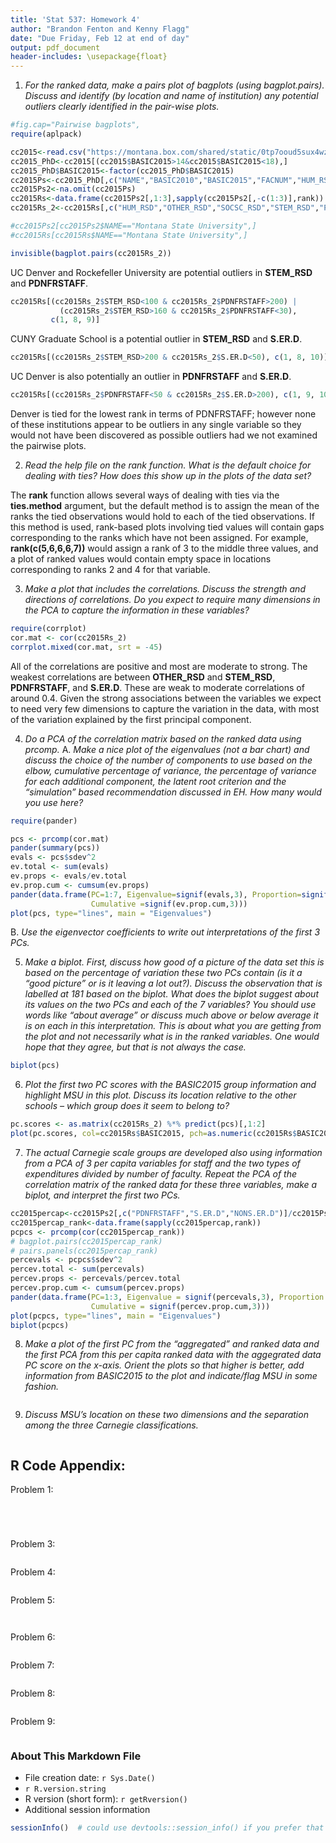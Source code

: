 ```yaml
---
title: 'Stat 537: Homework 4'
author: "Brandon Fenton and Kenny Flagg"
date: "Due Friday, Feb 12 at end of day"
output: pdf_document
header-includes: \usepackage{float}
---
```


1. _For the ranked data, make a pairs plot of bagplots (using bagplot.pairs). Discuss and identify (by location and name of institution) any potential outliers clearly identified in the pair-wise plots._
```r
#fig.cap="Pairwise bagplots",
require(aplpack)

cc2015<-read.csv("https://montana.box.com/shared/static/0tp7ooud5sux4wzpkrjgklpudrreu6jc.csv",header=T,na.strings="dnr")
cc2015_PhD<-cc2015[(cc2015$BASIC2015>14&cc2015$BASIC2015<18),]
cc2015_PhD$BASIC2015<-factor(cc2015_PhD$BASIC2015)
cc2015Ps<-cc2015_PhD[,c("NAME","BASIC2010","BASIC2015","FACNUM","HUM_RSD","OTHER_RSD","SOCSC_RSD","STEM_RSD","PDNFRSTAFF","S.ER.D","NONS.ER.D")]
cc2015Ps2<-na.omit(cc2015Ps)
cc2015Rs<-data.frame(cc2015Ps2[,1:3],sapply(cc2015Ps2[,-c(1:3)],rank))
cc2015Rs_2<-cc2015Rs[,c("HUM_RSD","OTHER_RSD","SOCSC_RSD","STEM_RSD","PDNFRSTAFF","S.ER.D","NONS.ER.D")]

#cc2015Ps2[cc2015Ps2$NAME=="Montana State University",]
#cc2015Rs[cc2015Rs$NAME=="Montana State University",]

invisible(bagplot.pairs(cc2015Rs_2))
```

UC Denver and Rockefeller University are potential outliers in __STEM\_RSD__ and __PDNFRSTAFF__.
```r
cc2015Rs[(cc2015Rs_2$STEM_RSD<100 & cc2015Rs_2$PDNFRSTAFF>200) |
           (cc2015Rs_2$STEM_RSD>160 & cc2015Rs_2$PDNFRSTAFF<30),
         c(1, 8, 9)]
```

CUNY Graduate School is a potential outlier in __STEM\_RSD__ and __S.ER.D__.
```r
cc2015Rs[(cc2015Rs_2$STEM_RSD>200 & cc2015Rs_2$S.ER.D<50), c(1, 8, 10)]
```

UC Denver is also potentially an outlier in __PDNFRSTAFF__ and __S.ER.D__.
```r
cc2015Rs[(cc2015Rs_2$PDNFRSTAFF<50 & cc2015Rs_2$S.ER.D>200), c(1, 9, 10)]
```

Denver is tied for the lowest rank in terms of PDNFRSTAFF; however none of these institutions appear to be outliers in any single variable so they would not have been discovered as possible outliers had we not examined the pairwise plots.


2. _Read the help file on the rank function. What is the default choice for dealing with ties? How does this show up in the plots of the data set?_

The __rank__ function allows several ways of dealing with ties via the __ties.method__ argument, but the default method is to assign the mean of the ranks the tied observations would hold to each of the tied observations.  If this method is used, rank-based plots involving tied values will contain gaps corresponding to the ranks which have not been assigned.  For example, __rank(c(5,6,6,6,7))__ would assign a rank of 3 to the middle three values, and a plot of ranked values would contain empty space in locations corresponding to ranks 2 and 4 for that variable.



3. _Make a plot that includes the correlations. Discuss the strength and directions of correlations. Do you expect to require many dimensions in the PCA to capture the information in these variables?_

```r
require(corrplot)
cor.mat <- cor(cc2015Rs_2)
corrplot.mixed(cor.mat, srt = -45)
```

All of the correlations are positive and most are moderate to strong. The weakest correlations are between __OTHER\_RSD__ and __STEM\_RSD__, __PDNFRSTAFF__, and __S.ER.D__. These are weak to moderate correlations of around 0.4. Given the strong associations between the variables we expect to need very few dimensions to capture the variation in the data, with most of the variation explained by the first principal component.

4. _Do a PCA of the correlation matrix based on the ranked data using prcomp._
A. _Make a nice plot of the eigenvalues (not a bar chart) and discuss the choice of the number of components to use based on the elbow, cumulative percentage of variance, the percentage of variance for each additional component, the latent root criterion and the “simulation” based recommendation discussed in EH. How many would you use here?_
```r
require(pander)

pcs <- prcomp(cor.mat)
pander(summary(pcs))
evals <- pcs$sdev^2
ev.total <- sum(evals)
ev.props <- evals/ev.total
ev.prop.cum <- cumsum(ev.props)
pander(data.frame(PC=1:7, Eigenvalue=signif(evals,3), Proportion=signif(ev.props,3), 
                  Cumulative =signif(ev.prop.cum,3)))
plot(pcs, type="lines", main = "Eigenvalues")
```
B. _Use the eigenvector coefficients to write out interpretations of the first 3 PCs._

5. _Make a biplot. First, discuss how good of a picture of the data set this is based on the percentage of variation these two PCs contain (is it a “good picture” or is it leaving a lot out?). Discuss the observation that is labelled at 181 based on the biplot. What does the biplot suggest about its values on the two PCs and each of the 7 variables? You should use words like “about average” or discuss much above or below average it is on each in this interpretation. This is about what you are getting from the plot and not necessarily what is in the ranked variables. One would hope that they agree, but that is not always the case._
```r
biplot(pcs)
```

6. _Plot the first two PC scores with the BASIC2015 group information and highlight MSU in this plot. Discuss its location relative to the other schools – which group does it seem to belong to?_
```r
pc.scores <- as.matrix(cc2015Rs_2) %*% predict(pcs)[,1:2]
plot(pc.scores, col=cc2015Rs$BASIC2015, pch=as.numeric(cc2015Rs$BASIC2015))

```


7. _The actual Carnegie scale groups are developed also using information from a PCA of 3 per capita variables for staff and the two types of expenditures divided by number of faculty. Repeat the PCA of the correlation matrix of the ranked data for these three variables, make a biplot, and interpret the first two PCs._
```r
cc2015percap<-cc2015Ps2[,c("PDNFRSTAFF","S.ER.D","NONS.ER.D")]/cc2015Ps2$FACNUM
cc2015percap_rank<-data.frame(sapply(cc2015percap,rank))
pcpcs <- prcomp(cor(cc2015percap_rank))
# bagplot.pairs(cc2015percap_rank)
# pairs.panels(cc2015percap_rank)
percevals <- pcpcs$sdev^2
percev.total <- sum(percevals)
percev.props <- percevals/percev.total
percev.prop.cum <- cumsum(percev.props)
pander(data.frame(PC=1:3, Eigenvalue = signif(percevals,3), Proportion = signif(percev.props,3), 
                  Cumulative = signif(percev.prop.cum,3)))
plot(pcpcs, type="lines", main = "Eigenvalues")
biplot(pcpcs)
```

8. _Make a plot of the first PC from the “aggregated” and ranked data and the first PCA from this per capita ranked data with the aggegrated data PC score on the x-axis. Orient the plots so that higher is better, add information from BASIC2015 to the plot and indicate/flag MSU in some fashion._
```r
```

9. _Discuss MSU’s location on these two dimensions and the separation among the three Carnegie classifications._
```r
```

## R Code Appendix:
Problem 1:
```r
```
```r
```
```r
```
```r
```

Problem 3:
```r
```

Problem 4:
```r
```

Problem 5:
```r
```

```r
```

Problem 6:
```r
```

Problem 7:
```r
```

Problem 8:
```r
```

Problem 9:
```r
```

### About This Markdown File

  * File creation date: `r Sys.Date()`
  * `r R.version.string`
  * R version (short form): `r getRversion()`
  * Additional session information
  
```r
sessionInfo()  # could use devtools::session_info() if you prefer that
```
